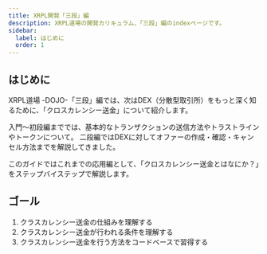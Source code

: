 ```yaml
---
title: XRPL開発「三段」編
description: XRPL道場の開発カリキュラム、「三段」編のindexページです。
sidebar:
  label: はじめに
  order: 1
---
```


## はじめに

XRPL道場 -DOJO-「三段」編では、次はDEX（分散型取引所）をもっと深く知るために、「クロスカレンシー送金」について紹介します。

入門〜初段編まででは、基本的なトランザクションの送信方法やトラストラインやトークンについて。
二段編ではDEXに対してオファーの作成・確認・キャンセル方法までを解説してきました。

このガイドではこれまでの応用編として、「クロスカレンシー送金とはなにか？」をステップバイステップで解説します。

## ゴール

1. クラスカレンシー送金の仕組みを理解する
2. クラスカレンシー送金が行われる条件を理解する
3. クラスカレンシー送金を行う方法をコードベースで習得する
